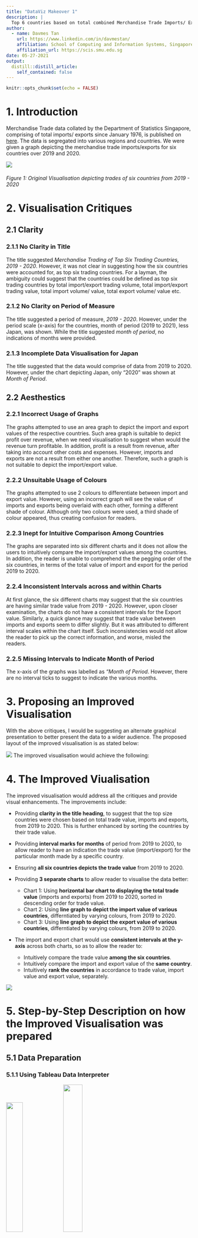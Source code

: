 ```yaml
---
title: "DataViz Makeover 1"
description: |
  Top 6 countries based on total combined Merchandise Trade Imports/ Exports value between 2019 and 2020
author:
  - name: Davmes Tan
    url: https://www.linkedin.com/in/davmestan/
    affiliation: School of Computing and Information Systems, Singapore Management University
    affiliation_url: https://scis.smu.edu.sg
date: 05-27-2021
output:
  distill::distill_article:
    self_contained: false
---
```



```r
knitr::opts_chunk$set(echo = FALSE)
```

# 1. Introduction


Merchandise Trade data collated by the Department of Statistics Singapore, comprising of total imports/ exports since January 1976, is published on [here](https://www.singstat.gov.sg/find-data/search-by-theme/trade-and-investment/merchandise-trade/latest-data). The data is segregated into various regions and countries. We were given a graph depicting the merchandise trade imports/exports for six countries over 2019 and 2020.

![](img/Original Chart.png)

###### Figure 1: Original Visualisation depicting trades of six countries from 2019 - 2020

# 2. Visualisation Critiques

## 2.1 Clarity

### 2.1.1 **No Clarity in Title**
The title suggested *Merchandise Trading of Top Six Trading Countries, 2019 - 2020*. However, it was not clear in suggesting how the six countries were accounted for, as top six trading countries. For a layman, the ambiguity could suggest that the countries could be defined as top six trading countries by total import/export trading volume, total import/export trading value, total import volume/ value, total export volume/ value etc.

### 2.1.2 **No Clarity on Period of Measure**
The title suggested a period of measure, *2019 - 2020*. However, under the period scale (x-axis) for the countries, month of period (2019 to 2021), less Japan, was shown. While the title suggested *month of period*, no indications of months were provided.

### 2.1.3 **Incomplete Data Visualisation for Japan**
The title suggested that the data would comprise of data from 2019 to 2020. However, under the chart depicting Japan, only "2020" was shown at *Month of Period*.

## 2.2 Aesthestics

### 2.2.1 **Incorrect Usage of Graphs**
The graphs attempted to use an area graph to depict the import and export values of the respective countries. Such area graph is suitable to depict profit over revenue, when we need visualisation to suggest when would the revenue turn profitable. In addition, profit is a result from revenue, after taking into account other costs and expenses. However, imports and exports are not a result from either one another. Therefore, such a graph is not suitable to depict the import/export value.

### 2.2.2 **Unsuitable Usage of Colours**
The graphs attempted to use 2 colours to differentiate between import and export value. However, using an incorrect graph will see the value of imports and exports being overlaid with each other, forming a different shade of colour. Although only two colours were used, a third shade of colour appeared, thus creating confusion for readers.

### 2.2.3 **Inept for Intuitive Comparison Among Countries**
The graphs are separated into six different charts and it does not allow the users to intuitively compare the import/export values among the countries. In addition, the reader is unable to comprehend the the pegging order of the six countries, in terms of the total value of import and export for the period 2019 to 2020.

### 2.2.4 **Inconsistent Intervals across and within Charts**
At first glance, the six different charts may suggest that the six countries are having similar trade value from 2019 - 2020. However, upon closer examination, the charts do not have a consistent intervals for the Export value. Similarly, a quick glance may suggest that trade value between imports and exports seem to differ slightly. But it was attributed to different interval scales within the chart itself. Such inconsistencies would not allow the reader to pick up the correct information, and worse, misled the readers.

### 2.2.5 **Missing Intervals to Indicate Month of Period**
The x-axis of the graphs was labelled as *"Month of Period*. However, there are no interval ticks to suggest to indicate the various months.

# 3. Proposing an Improved Visualisation

With the above critiques, I would be suggesting an alternate graphical presentation to better present the data to a wider audience. The proposed layout of the improved visualisation is as stated below:

![](img/Sketch.jpg)
The improved visualisation would achieve the following:

# 4. The Improved Viualisation

The improved visualisation would address all the critiques and provide visual enhancements. The improvements include:

* Providing **clarity in the title heading**, to suggest that the top size countries were chosen based on total trade value, imports and exports, from 2019 to 2020. This is further enhanced by sorting the countries by their trade value.
* Providing **interval marks for months** of period from 2019 to 2020, to allow reader to have an indication the trade value (import/export) for the particular month made by a specific country.
* Ensuring **all six countries depicts the trade value** from 2019 to 2020.
* Providing **3 separate charts** to allow reader to visualise the data better:

  + Chart 1: Using **horizontal bar chart to displaying the total trade value** (imports and exports) from 2019 to 2020, sorted in descending order for trade value.
  + Chart 2: Using **line graph to depict the import value of various countries**, differntiated by varying colours, from 2019 to 2020.
  + Chart 3: Using **line graph to depict the export value of various countries**, differntiated by varying colours, from 2019 to 2020.

* The import and export chart would use **consistent intervals at the y-axis** across both charts, so as to allow the reader to:

  + Intuitively compare the trade value **among the six countries**.
  + Intuitively compare the import and export value of the **same country**.
  + Intuitively **rank the countries** in accordance to trade value, import value and export value, separately.
  
![](img/Improved Visualisation.jpg)
  
# 5. Step-by-Step Description on how the Improved Visualisation was prepared

## 5.1 Data Preparation

### 5.1.1 Using Tableau Data Interpreter
![](img/Steps/Data Interpreter.PNG){width=30%}
![](img/Steps/Data Interpreter 2.PNG){width=32%}

Tableau Data Interpreter will attempt to identify the structure of the Excel file and convert it into a suitable format for Tableau processing. There are 3 worksheets inside the Excel file, *Content*, *T1* and *T2*. For thise exercise, we will be using T1 and T2.

### 5.1.2 Preparing T1 and T2

Upon examining T1, it was observed that it contains all the Merchandise Trading **Imports** from various countries and regions from Jan 1976. However, the data is organised such that every observations (rows) represents the trade value of a specific country/ region from Jan 1976. This would not be suitable for our analysis. Therefore, there is a need to pivot the data such that we have two variables, *Month of Trade* and *Value*. To pivot the table:

* Select all observations, less *Variables*
* Right-click and select *Pivot*

![](img/Steps/Pivot.PNG)

### 5.1.3 Adjust Variable Names and Types

#### Month of Period
While the **Month of Period** of import is recorded as *Month (MMM) and Year (YYYY)*, Tableau identified it as a *string* format. Therefore, there is a need to adjust it into a *Date* format. To do this:

* Click on the *Abc*
* Click on Date

![](img/Steps/String to Date.PNG){width=50%}
* Rename the Dimension as Month (Import)

#### Rename Variables
The countries/ regions are described as *Variables*. To rename:

* Click on the Column
* Right-Click and choose *Rename*
* TYpe *Country (Import)*

![](img/Steps/Rename Country.PNG)

#### Creating Calculated Field
The Merchandise Trading Value are depicted in Thousands of Dollars ('000). To depict the exact value for computation and display, we need to create a calculated field. To do this:

* Hover the cursor to the *down-arrow* at the column variable
* Click on *Create Calculated Field*
* Name it as *Import Value*
* Under the input box, type [Pivot Field Values] * 1000
* Click on *OK*

![](img/Steps/Create Calculated Field.PNG){width=75%}

A new column, *Import Value* would be created, with the adjusted value.

![](img/Steps/Actual Trade Value.PNG){width=75%}

Now that the Data Preparation for T1 is completed, **proceed to do the same for T2** that accounts for the Merchandise Trading Export Value.

## 5.2 Exploratory Data Analysis
There is a need to examine the data, to determine whether the six countries, highlighted, are indeed the top six countries in terms of total Merchandise Trading Value for 2019 to 2020.

Create a new worksheet, naming it as *Total 6 Countries*, and create a new calculated field.

* Under the Data Pane, click on the down arrow
![](img/Steps/Data Down Arrow.PNG)
* Click on Create Calculated Field
* Type *Total Import/Export Value* for the Dimension Name
* Under the input box, type *[Import Value] + [Export Value]*
![](img/Steps/Total Value Input.PNG)
* Click OK

Now we are ready to create the **first Data Visualisation Worksheet**.

We need to narrow the data **to contain only records from 2019 to 2020**. We can use the filter option to achieve this. To do this:

* Drag the Month (Import) into the *Filter Pane*, and then choose *Years* and click *Next*
![](img/Steps/Filter Date.PNG)